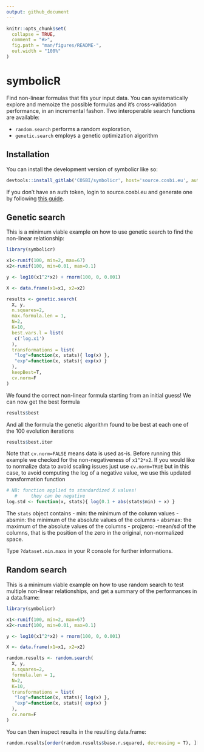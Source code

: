 ```yaml
---
output: github_document
---
```


<!-- README.md is generated from README.Rmd. Please edit that file -->

```r
knitr::opts_chunk$set(
  collapse = TRUE,
  comment = "#>",
  fig.path = "man/figures/README-",
  out.width = "100%"
)
```

# symbolicR

<!-- badges: start -->
<!-- badges: end -->

Find non-linear formulas that fits your input data. 
You can systematically explore and memoize the possible formulas and it's cross-validation performance, in an incremental fashon. 
Two interoperable search functions are available: 

- `random.search` performs a random exploration, 
- `genetic.search` employs a genetic optimization algorithm


## Installation

You can install the development version of symbolicr like so:

``` r
devtools::install_gitlab('COSBI/symbolicr', host='source.cosbi.eu', auth_token='glpat-....')
```

If you don't have an auth token, login to source.cosbi.eu and generate one 
by following [this guide](https://docs.gitlab.com/ee/user/profile/personal_access_tokens.html#create-a-personal-access-token).

## Genetic search

This is a minimum viable example on how to use genetic search to find the non-linear relationship:

```r
library(symbolicr)

x1<-runif(100, min=2, max=67)
x2<-runif(100, min=0.01, max=0.1)

y <- log10(x1^2*x2) + rnorm(100, 0, 0.001)

X <- data.frame(x1=x1, x2=x2)

results <- genetic.search(
  X, y, 
  n.squares=2, 
  max.formula.len = 1, 
  N=2,
  K=10,
  best.vars.l = list(
   c('log.x1')
  ),
  transformations = list(
   "log"=function(x, stats){ log(x) },
   "exp"=function(x, stats){ exp(x) }
  ),
  keepBest=T,
  cv.norm=F
)

```

We found the correct non-linear formula starting from an initial guess!
We can now get the best formula

```r
results$best
```
And all the formula the genetic algorithm found to be best at each one of the 100 evolution iterations

```r
results$best.iter
```
Note that `cv.norm=FALSE` means data is used as-is.
Before running this example we checked for the non-negativeness of `x1^2*x2`.
If you would like to normalize data to avoid scaling issues just use `cv.norm=TRUE` 
but in this case, to avoid computing the log of a negative value, we use this updated transformation function

```r
# NB: function applied to standardized X values!
   #     they can be negative
log.std <- function(x, stats){ log(0.1 + abs(stats$min) + x) }
```

The `stats` object contains 
- min: the minimum of the column values
- absmin: the minimum of the absolute values of the columns
- absmax: the maximum of the absolute values of the columns
- projzero: -mean/sd of the columns, that is the position of the zero in the original, non-normalized space.

Type `?dataset.min.maxs` in your R console for further informations.

## Random search

This is a minimum viable example on how to use random search to test multiple non-linear relationships, and get a summary of the performances
in a data.frame:

```r
library(symbolicr)

x1<-runif(100, min=2, max=67)
x2<-runif(100, min=0.01, max=0.1)

y <- log10(x1^2*x2) + rnorm(100, 0, 0.001)

X <- data.frame(x1=x1, x2=x2)

random.results <- random.search(
  X, y, 
  n.squares=2, 
  formula.len = 1, 
  N=2,
  K=10,
  transformations = list(
   "log"=function(x, stats){ log(x) },
   "exp"=function(x, stats){ exp(x) }
  ),
  cv.norm=F
)

```

You can then inspect results in the resulting data.frame:

```r
random.results[order(random.results$base.r.squared, decreasing = T), ][seq(5), ]
```
